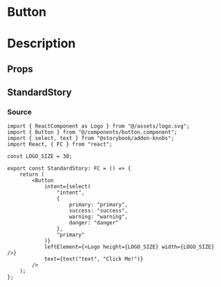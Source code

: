 
<Meta title="general/button/button" component={Button} />

# Button

# Description

## Props
<Props of={Button} />

## StandardStory
<Preview>
	<Story name="standard">
		<StandardStory />
	</Story>
</Preview>

### Source
```tsx
import { ReactComponent as Logo } from "@/assets/logo.svg";
import { Button } from "@/components/button.component";
import { select, text } from "@storybook/addon-knobs";
import React, { FC } from "react";

const LOGO_SIZE = 30;

export const StandardStory: FC = () => {
	return (
		<Button
			intent={select(
				"intent",
				{
					primary: "primary",
					success: "success",
					warning: "warning",
					danger: "danger"
				},
				"primary"
			)}
			leftElement={<Logo height={LOGO_SIZE} width={LOGO_SIZE} />}
			text={text("text", "Click Me!")}
		/>
	);
};
```
